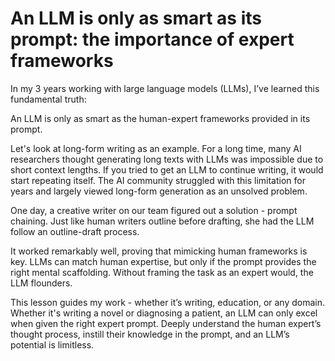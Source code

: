 # An LLM is only as smart as its prompt: the importance of expert frameworks

In my 3 years working with large language models (LLMs), I’ve learned this fundamental truth:

An LLM is only as smart as the human-expert frameworks provided in its prompt.

Let's look at long-form writing as an example. For a long time, many AI researchers thought generating long texts with LLMs was impossible due to short context lengths. If you tried to get an LLM to continue writing, it would start repeating itself. The AI community struggled with this limitation for years and largely viewed long-form generation as an unsolved problem.

One day, a creative writer on our team figured out a solution - prompt chaining. Just like human writers outline before drafting, she had the LLM follow an outline-draft process.

It worked remarkably well, proving that mimicking human frameworks is key. LLMs can match human expertise, but only if the prompt provides the right mental scaffolding. Without framing the task as an expert would, the LLM flounders.

This lesson guides my work - whether it’s writing, education, or any domain. Whether it's writing a novel or diagnosing a patient, an LLM can only excel when given the right expert prompt. Deeply understand the human expert’s thought process, instill their knowledge in the prompt, and an LLM’s potential is limitless.

